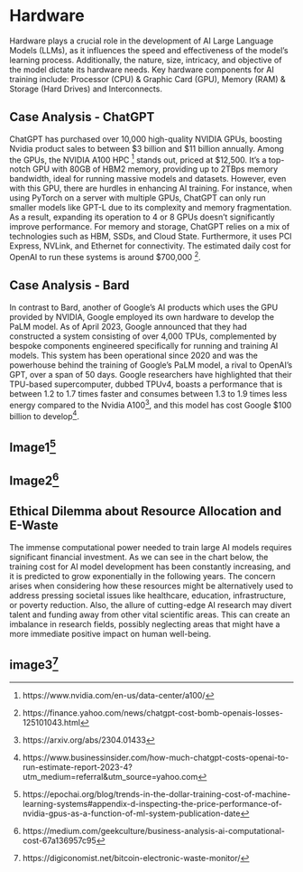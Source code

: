 # Hardware
Hardware plays a crucial role in the development of AI Large Language Models (LLMs), as it influences the speed and effectiveness of the model's learning process. Additionally, the nature, size, intricacy, and objective of the model dictate its hardware needs. Key hardware components for AI training include: Processor (CPU) & Graphic Card (GPU), Memory (RAM) & Storage (Hard Drives) and Interconnects.

## Case Analysis - ChatGPT
ChatGPT has purchased over 10,000 high-quality NVIDIA GPUs, boosting Nvidia product sales to between $3 billion and $11 billion annually. Among the GPUs, the NVIDIA A100 HPC [^1] stands out, priced at $12,500. It's a top-notch GPU with 80GB of HBM2 memory, providing up to 2TBps memory bandwidth, ideal for running massive models and datasets. However, even with this GPU, there are hurdles in enhancing AI training. For instance, when using PyTorch on a server with multiple GPUs, ChatGPT can only run smaller models like GPT-L due to its complexity and memory fragmentation. As a result, expanding its operation to 4 or 8 GPUs doesn't significantly improve performance. For memory and storage, ChatGPT relies on a mix of technologies such as HBM, SSDs, and Cloud State. Furthermore, it uses PCI Express, NVLink, and Ethernet for connectivity. The estimated daily cost for OpenAI to run these systems is around $700,000 [^2]. 

## Case Analysis - Bard
In contrast to Bard, another of Google's AI products which uses the GPU provided by NVIDIA, Google employed its own hardware to develop the PaLM model. As of April 2023, Google announced that they had constructed a system consisting of over 4,000 TPUs, complemented by bespoke components engineered specifically for running and training AI models. This system has been operational since 2020 and was the powerhouse behind the training of Google's PaLM model, a rival to OpenAI's GPT, over a span of 50 days. Google researchers have highlighted that their TPU-based supercomputer, dubbed TPUv4, boasts a performance that is between 1.2 to 1.7 times faster and consumes between 1.3 to 1.9 times less energy compared to the Nvidia A100[^3], and this model has cost Google $100 billion to develop[^4].

## Image1[^5]
## Image2[^6]

## Ethical Dilemma about Resource Allocation and E-Waste
The immense computational power needed to train large AI models requires significant financial investment. As we can see in the chart below, the training cost for AI model development has been constantly increasing, and it is predicted to grow exponentially in the following years. The concern arises when considering how these resources might be alternatively used to address pressing societal issues like healthcare, education, infrastructure, or poverty reduction. Also, the allure of cutting-edge AI research may divert talent and funding away from other vital scientific areas. This can create an imbalance in research fields, possibly neglecting areas that might have a more immediate positive impact on human well-being.

## image3[^7]

[^1]: https://www.nvidia.com/en-us/data-center/a100/
[^2]: https://finance.yahoo.com/news/chatgpt-cost-bomb-openais-losses-125101043.html
[^3]: https://arxiv.org/abs/2304.01433
[^4]: https://www.businessinsider.com/how-much-chatgpt-costs-openai-to-run-estimate-report-2023-4?utm_medium=referral&utm_source=yahoo.com
[^5]: https://epochai.org/blog/trends-in-the-dollar-training-cost-of-machine-learning-systems#appendix-d-inspecting-the-price-performance-of-nvidia-gpus-as-a-function-of-ml-system-publication-date
[^6]: https://medium.com/geekculture/business-analysis-ai-computational-cost-67a136957c95
[^7]: https://digiconomist.net/bitcoin-electronic-waste-monitor/


